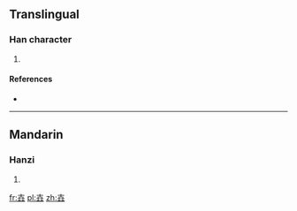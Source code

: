 ==Translingual==

===Han character===
{{Han char|rn=33|rad=士|as=06|sn=9|four=|canj=土土土 (GGG), X土土土 (XGGG)}}

# {{defn|Han|sort=士06}}

====References====
* {{Han ref|kx=0243.051|dkj=05650|dj=0483.120|hdz=10437.020|uh=58F5|ud=22773}}

----

==Mandarin==

===Hanzi===
{{cmn-hanzi|pin=[[zhuàng]] ([[zhuang4]])|wg=chuang<sup>4</sup>}}

# {{defn|Mandarin|sort=士06}}

[[fr:壵]]
[[pl:壵]]
[[zh:壵]]